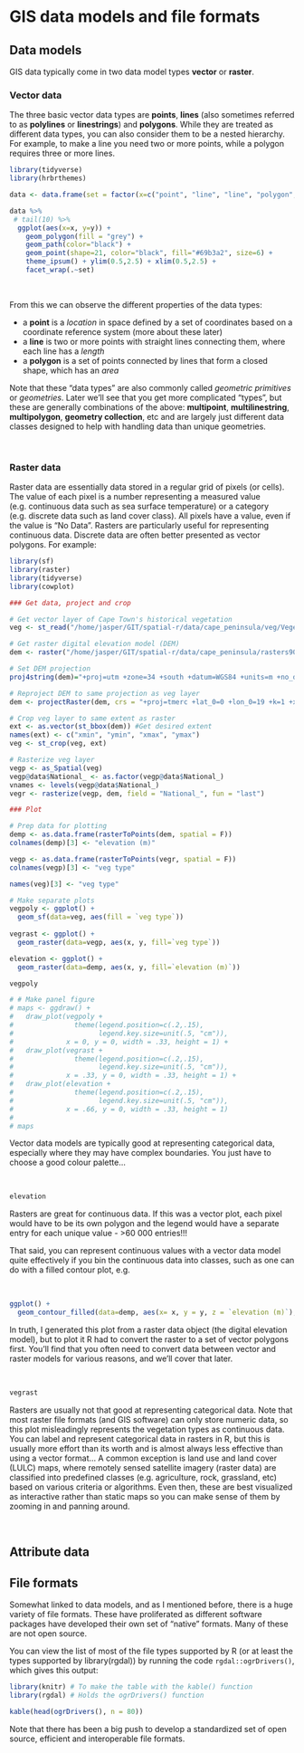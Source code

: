 # GIS data models and file formats

## Data models

GIS data typically come in two data model types **vector** or **raster**.

### Vector data

The three basic vector data types are **points**, **lines** (also sometimes referred to as **polylines** or **linestrings**) and **polygons**. While they are treated as different data types, you can also consider them to be a nested hierarchy. For example, to make a line you need two or more points, while a polygon requires three or more lines. 

```r
library(tidyverse)
library(hrbrthemes)

data <- data.frame(set = factor(x=c("point", "line", "line", "polygon", "polygon", "polygon", "polygon"), levels = c("point", "line", "polygon")), x = c(1,1,2,1,2,1.5,1), y = c(1,1,1,1,1,2,1))

data %>%
 # tail(10) %>%
  ggplot(aes(x=x, y=y)) +
    geom_polygon(fill = "grey") +
    geom_path(color="black") +
    geom_point(shape=21, color="black", fill="#69b3a2", size=6) +
    theme_ipsum() + ylim(0.5,2.5) + xlim(0.5,2.5) +
    facet_wrap(.~set)

```

<br>

From this we can observe the different properties of the data types:

* a **point** is a _location_ in space defined by a set of coordinates based on a coordinate reference system (more about these later)
* a **line** is two or more points with straight lines connecting them, where each line has a _length_
* a **polygon** is a set of points connected by lines that form a closed shape, which has an _area_

Note that these "data types" are also commonly called _geometric primitives_ or _geometries_. Later we'll see that you get more complicated "types", but these are generally combinations of the above: **multipoint**, **multilinestring**, **multipolygon**, **geometry collection**, etc and are largely just different data classes designed to help with handling data than unique geometries.

<br>

### Raster data

Raster data are essentially data stored in a regular grid of pixels (or cells). The value of each pixel is a number representing a measured value (e.g. continuous data such as sea surface temperature) or a category (e.g. discrete data such as land cover class). All pixels have a value, even if the value is "No Data". Rasters are particularly useful for representing continuous data. Discrete data are often better presented as vector polygons. For example:

```r

library(sf)
library(raster)
library(tidyverse)
library(cowplot)

### Get data, project and crop

# Get vector layer of Cape Town's historical vegetation
veg <- st_read("/home/jasper/GIT/spatial-r/data/cape_peninsula/veg/Vegetation_Indigenous.shp", quiet = T)

# Get raster digital elevation model (DEM)
dem <- raster("/home/jasper/GIT/spatial-r/data/cape_peninsula/rasters90/elevation.asc")

# Set DEM projection
proj4string(dem)="+proj=utm +zone=34 +south +datum=WGS84 +units=m +no_defs +ellps=WGS84 +towgs84=0,0,0" #set projection

# Reproject DEM to same projection as veg layer
dem <- projectRaster(dem, crs = "+proj=tmerc +lat_0=0 +lon_0=19 +k=1 +x_0=0 +y_0=0 +ellps=WGS84 +units=m +no_defs")

# Crop veg layer to same extent as raster
ext <- as.vector(st_bbox(dem)) #Get desired extent
names(ext) <- c("xmin", "ymin", "xmax", "ymax")
veg <- st_crop(veg, ext)

# Rasterize veg layer
vegp <- as_Spatial(veg)
vegp@data$National_ <- as.factor(vegp@data$National_)
vnames <- levels(vegp@data$National_)
vegr <- rasterize(vegp, dem, field = "National_", fun = "last")

### Plot

# Prep data for plotting
demp <- as.data.frame(rasterToPoints(dem, spatial = F))
colnames(demp)[3] <- "elevation (m)"

vegp <- as.data.frame(rasterToPoints(vegr, spatial = F))
colnames(vegp)[3] <- "veg type"

names(veg)[3] <- "veg type"

# Make separate plots
vegpoly <- ggplot() +
  geom_sf(data=veg, aes(fill = `veg type`))
               
vegrast <- ggplot() + 
  geom_raster(data=vegp, aes(x, y, fill=`veg type`))

elevation <- ggplot() +
  geom_raster(data=demp, aes(x, y, fill=`elevation (m)`))

vegpoly

# # Make panel figure
# maps <- ggdraw() +
#   draw_plot(vegpoly + 
#               theme(legend.position=c(.2,.15),
#                     legend.key.size=unit(.5, "cm")), 
#             x = 0, y = 0, width = .33, height = 1) +
#   draw_plot(vegrast +
#               theme(legend.position=c(.2,.15),
#                     legend.key.size=unit(.5, "cm")), 
#             x = .33, y = 0, width = .33, height = 1) +
#   draw_plot(elevation +
#               theme(legend.position=c(.2,.15), 
#                     legend.key.size=unit(.5, "cm")), 
#             x = .66, y = 0, width = .33, height = 1)
# 
# maps

```

Vector data models are typically good at representing categorical data, especially where they may have complex boundaries. You just have to choose a good colour palette...

<br>

```r

elevation
```

Rasters are great for continuous data. If this was a vector plot, each pixel would have to be its own polygon and the legend would have a separate entry for each unique value - >60 000 entries!!! 

That said, you can represent continuous values with a vector data model quite effectively if you bin the continuous data into classes, such as one can do with a filled contour plot, e.g.

<br>

```r

ggplot() +
  geom_contour_filled(data=demp, aes(x= x, y = y, z = `elevation (m)`), breaks = seq(-99, 1099, 100))
```

In truth, I generated this plot from a raster data object (the digital elevation model), but to plot it R had to convert the raster to a set of vector polygons first. You'll find that you often need to convert data between vector and raster models for various reasons, and we'll cover that later.

<br>

```r

vegrast
```

Rasters are usually not that good at representing categorical data. Note that most raster file formats (and GIS software) can only store numeric data, so this plot misleadingly represents the vegetation types as continuous data. You can label and represent categorical data in rasters in R, but this is usually more effort than its worth and is almost always less effective than using a vector format... A common exception is land use and land cover (LULC) maps, where remotely sensed satellite imagery (raster data) are classified into predefined classes (e.g. agriculture, rock, grassland, etc) based on various criteria or algorithms. Even then, these are best visualized as interactive rather than static maps so you can make sense of them by zooming in and panning around.

<br>

## Attribute data



## File formats

Somewhat linked to data models, and as I mentioned before, there is a huge variety of file formats. These have proliferated as different software packages have developed their own set of "native" formats. Many of these are not open source.

You can view the list of most of the file types supported by R (or at least the types supported by library(rgdal)) by running the code `rgdal::ogrDrivers()`, which gives this output:

```r
library(knitr) # To make the table with the kable() function
library(rgdal) # Holds the ogrDrivers() function

kable(head(ogrDrivers(), n = 80))
```

Note that there has been a big push to develop a standardized set of open source, efficient and interoperable file formats. 
